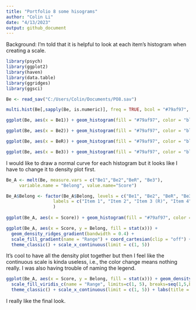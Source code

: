 ```yaml
---
title: "Portfolio 8 some hisograms"
author: "Colin Li"
date: "4/13/2023"
output: github_document
---
```


Background: I'm told that it is helpful to look at each item's histogram when creating a scale. 

```r

library(psych)
library(ggplot2)
library(haven)
library(data.table)
library(ggridges)
library(ggsci)


```

```r

Be <- read_sav("C:/Users/Colin/Documents/PO8.sav")

multi.hist(Be[,sapply(Be, is.numeric)], freq = TRUE, bcol = "#79af97", breaks = 15, main = c("Item 1", "Item 2", "Item 3 (R)", "Item 4"))


```

```r

ggplot(Be, aes(x = Be1)) + geom_histogram(fill = "#79af97", color = "black") + theme_classic() + labs(title = "Item 1") + theme(plot.title = element_text(face = "bold", hjust = 0.5), axis.title.x = element_blank(), axis.title.y = element_blank()) 

ggplot(Be, aes(x = Be2)) + geom_histogram(fill = "#79af97", color = "black") + theme_classic() + labs(title = "Item 2", xlab = "") + theme(plot.title = element_text(face = "bold", hjust = 0.5), axis.title.x = element_blank(), axis.title.y = element_blank()) 

ggplot(Be, aes(x = BeR)) + geom_histogram(fill = "#79af97", color = "black") + theme_classic() + labs(title = "Item 3 (R)", xlab = "") + theme(plot.title = element_text(face = "bold", hjust = 0.5), axis.title.x = element_blank(), axis.title.y = element_blank()) 

ggplot(Be, aes(x = Be3)) + geom_histogram(fill = "#79af97", color = "black") + theme_classic() + labs(title = "Item 4", xlab = "") + theme(plot.title = element_text(face = "bold", hjust = 0.5), axis.title.x = element_blank(), axis.title.y = element_blank()) 


```

I would like to draw a normal curve for each histogram but it looks like I have to change it to density plot first. 

```r


Be_A <- melt(Be, measure.vars = c("Be1","Be2","BeR", "Be3"),
     variable.name = "Belong", value.name="Score")

Be_A$Belong <- factor(Be_A$Belong, levels = c("Be1", "Be2", "BeR", "Be3"),
                  labels = c("Item 1", "Item 2", "Item 3 (R)", "Item 4")
                  )
 
ggplot(Be_A, aes(x = Score)) + geom_histogram(fill = "#79af97", color = "black") + theme_classic() + theme(plot.title = element_text(face = "bold", hjust = 0.5), axis.title.x = element_blank(), axis.title.y = element_blank()) + facet_wrap(~ Belong) + theme(strip.background = element_blank(), strip.text = element_text(size = 10, face = "bold"))

```

```r

ggplot(Be_A, aes(x = Score, y = Belong, fill = stat(x))) +
  geom_density_ridges_gradient(bandwidth = 0.4) +
  scale_fill_gradient(name = "Range") + coord_cartesian(clip = "off") +
  theme_classic() + scale_x_continuous(limit = c(1, 5)) 

```
It's cool to have all the density plot together but then I feel like the continuous scale is kinda useless, i.e., the color change means nothing really. I was also having trouble of naming the legend. 

```r

ggplot(Be_A, aes(x = Score, y = Belong, fill = stat(x))) + geom_density_ridges_gradient(bandwidth = 0.4) +
  scale_fill_viridis_c(name = "Range", limits=c(1, 5), breaks=seq(1,5,by=1))  + coord_cartesian(clip = "off") +
  theme_classic() + scale_x_continuous(limit = c(1, 5)) + labs(title = "Data Distribution of A Short Belonging Scale") + theme(plot.title = element_text(face = "bold", hjust = 0.5))

```
I really like the final look. 
